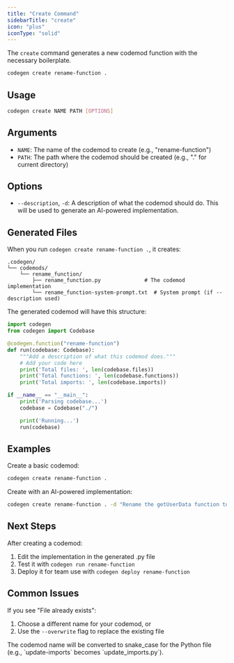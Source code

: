 ```yaml
---
title: "Create Command"
sidebarTitle: "create"
icon: "plus"
iconType: "solid"
---
```


The `create` command generates a new codemod function with the necessary boilerplate.

```bash
codegen create rename-function .
```

## Usage

```bash
codegen create NAME PATH [OPTIONS]
```

## Arguments

- `NAME`: The name of the codemod to create (e.g., "rename-function")
- `PATH`: The path where the codemod should be created (e.g., "." for current directory)

## Options

- `--description`, `-d`: A description of what the codemod should do. This will be used to generate an AI-powered implementation.

## Generated Files

When you run `codegen create rename-function .`, it creates:

```
.codegen/
└── codemods/
    └── rename_function/
        ├── rename_function.py              # The codemod implementation
        └── rename_function-system-prompt.txt  # System prompt (if --description used)
```

The generated codemod will have this structure:

```python
import codegen
from codegen import Codebase

@codegen.function("rename-function")
def run(codebase: Codebase):
    """Add a description of what this codemod does."""
    # Add your code here
    print('Total files: ', len(codebase.files))
    print('Total functions: ', len(codebase.functions))
    print('Total imports: ', len(codebase.imports))

if __name__ == "__main__":
    print('Parsing codebase...')
    codebase = Codebase("./")

    print('Running...')
    run(codebase)
```

## Examples

Create a basic codemod:
```bash
codegen create rename-function .
```

Create with an AI-powered implementation:
```bash
codegen create rename-function . -d "Rename the getUserData function to fetchUserProfile"
```

## Next Steps

After creating a codemod:
1. Edit the implementation in the generated .py file
2. Test it with `codegen run rename-function`
3. Deploy it for team use with `codegen deploy rename-function`

## Common Issues

If you see "File already exists":
1. Choose a different name for your codemod, or
2. Use the `--overwrite` flag to replace the existing file

<Note>
The codemod name will be converted to snake_case for the Python file (e.g., `update-imports` becomes `update_imports.py`).
</Note>
